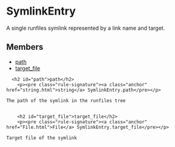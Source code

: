 <html devsite>
<head>
  <meta name="project_path" value="/_project.yaml">
  <meta name="book_path" value="/versions/6.0.0/_book.yaml">
</head>
<body>

<h1 class="page-title" id="modules.SymlinkEntry">SymlinkEntry</h1>

<!-- {% raw %} -->

A single runfiles symlink represented by a link name and target.

<h2>Members</h2>
<ul>
    <li>
    <a href="#path">path</a>
  </li>
      <li>
    <a href="#target_file">target_file</a>
  </li>
  </ul>

      <h2 id="path">path</h2>
        <p><pre class="rule-signature"><a class="anchor" href="string.html">string</a> SymlinkEntry.path</pre></p>

    The path of the symlink in the runfiles tree


        <h2 id="target_file">target_file</h2>
        <p><pre class="rule-signature"><a class="anchor" href="File.html">File</a> SymlinkEntry.target_file</pre></p>

    Target file of the symlink



</body>
</html>

<!-- {% endraw %} -->
